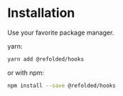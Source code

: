 # Installation

Use your favorite package manager.

yarn:

```bash
yarn add @refolded/hooks
```

or with npm:

```bash
npm install --save @refolded/hooks
```
